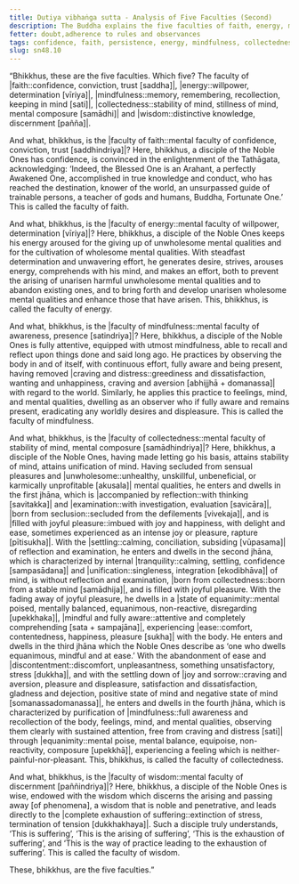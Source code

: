 ```yaml
---
title: Dutiya vibhaṅga sutta - Analysis of Five Faculties (Second)
description: The Buddha explains the five faculties of faith, energy, mindfulness, collectedness, and wisdom.
fetter: doubt,adherence to rules and observances
tags: confidence, faith, persistence, energy, mindfulness, collectedness, wisdom, faculties, sn, sn45-56, sn48
slug: sn48.10
---
```


“Bhikkhus, these are the five faculties. Which five? The faculty of |faith::confidence, conviction, trust [saddha]|, |energy::willpower, determination [vīriya]|, |mindfulness::memory, remembering, recollection, keeping in mind [sati]|, |collectedness::stability of mind, stillness of mind, mental composure [samādhi]| and |wisdom::distinctive knowledge, discernment [pañña]|.

And what, bhikkhus, is the |faculty of faith::mental faculty of confidence, conviction, trust [saddhindriya]|? Here, bhikkhus, a disciple of the Noble Ones has confidence, is convinced in the enlightenment of the Tathāgata, acknowledging: ‘Indeed, the Blessed One is an Arahant, a perfectly Awakened One, accomplished in true knowledge and conduct, who has reached the destination, knower of the world, an unsurpassed guide of trainable persons, a teacher of gods and humans, Buddha, Fortunate One.’ This is called the faculty of faith.

And what, bhikkhus, is the |faculty of energy::mental faculty of willpower, determination [vīriya]|? Here, bhikkhus, a disciple of the Noble Ones keeps his energy aroused for the giving up of unwholesome mental qualities and for the cultivation of wholesome mental qualities. With steadfast determination and unwavering effort, he generates desire, strives, arouses energy, comprehends with his mind, and makes an effort, both to prevent the arising of unarisen harmful unwholesome mental qualities and to abandon existing ones, and to bring forth and develop unarisen wholesome mental qualities and enhance those that have arisen. This, bhikkhus, is called the faculty of energy.

And what, bhikkhus, is the |faculty of mindfulness::mental faculty of awareness, presence [satindriya]|? Here, bhikkhus, a disciple of the Noble Ones is fully attentive, equipped with utmost mindfulness, able to recall and reflect upon things done and said long ago. He practices by observing the body in and of itself, with continuous effort, fully aware and being present, having removed |craving and distress::greediness and dissatisfaction, wanting and unhappiness, craving and aversion [abhijjhā + domanassa]| with regard to the world. Similarly, he applies this practice to feelings, mind, and mental qualities, dwelling as an observer who if fully aware and remains present, eradicating any worldly desires and displeasure. This is called the faculty of mindfulness.

And what, bhikkhus, is the |faculty of collectedness::mental faculty of stability of mind, mental composure [samādhindriya]|? Here, bhikkhus, a disciple of the Noble Ones, having made letting go his basis, attains stability of mind, attains unification of mind. Having secluded from sensual pleasures and |unwholesome::unhealthy, unskillful, unbeneficial, or karmically unprofitable [akusala]| mental qualities, he enters and dwells in the first jhāna, which is |accompanied by reflection::with thinking [savitakka]| and |examination::with investigation, evaluation [savicāra]|, |born from seclusion::secluded from the defilements [vivekaja]|, and is |filled with joyful pleasure::imbued with joy and happiness, with delight and ease, sometimes experienced as an intense joy or pleasure, rapture [pītisukha]|. With the |settling::calming, conciliation, subsiding [vūpasama]| of reflection and examination, he enters and dwells in the second jhāna, which is characterized by internal |tranquility::calming, settling, confidence [sampasādana]| and |unification::singleness, integration [ekodibhāva]| of mind, is without reflection and examination, |born from collectedness::born from a stable mind [samādhija]|, and is filled with joyful pleasure. With the fading away of joyful pleasure, he dwells in a |state of equanimity::mental poised, mentally balanced, equanimous, non-reactive, disregarding [upekkhaka]|, |mindful and fully aware::attentive and completely comprehending [sata + sampajāna]|, experiencing |ease::comfort, contentedness, happiness, pleasure [sukha]| with the body. He enters and dwells in the third jhāna which the Noble Ones describe as ‘one who dwells equanimous, mindful and at ease.’ With the abandonment of ease and |discontentment::discomfort, unpleasantness, something unsatisfactory, stress [dukkha]|, and with the settling down of |joy and sorrow::craving and aversion, pleasure and displeasure, satisfaction and dissatisfaction, gladness and dejection, positive state of mind and negative state of mind [somanassadomanassa]|, he enters and dwells in the fourth jhāna, which is characterized by purification of |mindfulness::full awareness and recollection of the body, feelings, mind, and mental qualities, observing them clearly with sustained attention, free from craving and distress [sati]| through |equanimity::mental poise, mental balance, equipoise, non-reactivity, composure [upekkhā]|, experiencing a feeling which is neither-painful-nor-pleasant. This, bhikkhus, is called the faculty of collectedness.

And what, bhikkhus, is the |faculty of wisdom::mental faculty of discernment [paññindriya]|? Here, bhikkhus, a disciple of the Noble Ones is wise, endowed with the wisdom which discerns the arising and passing away [of phenomena], a wisdom that is noble and penetrative, and leads directly to the |complete exhaustion of suffering::extinction of stress, termination of tension [dukkhakhaya]|. Such a disciple truly understands, ‘This is suffering’, ‘This is the arising of suffering’, ‘This is the exhaustion of suffering’, and ‘This is the way of practice leading to the exhaustion of suffering’. This is called the faculty of wisdom.

These, bhikkhus, are the five faculties.”